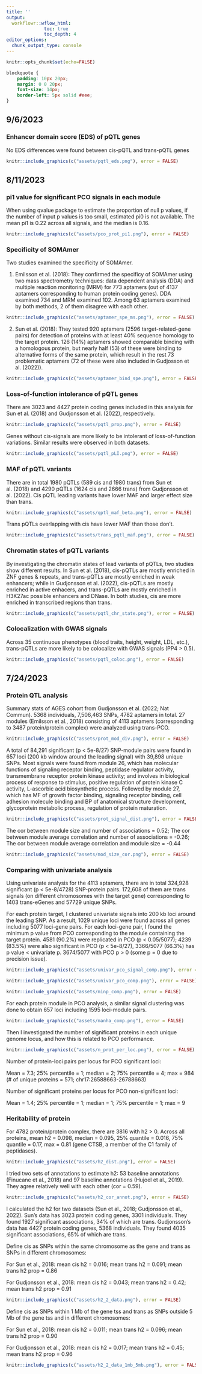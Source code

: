 ```yaml
---
title: ''
output:
  workflowr::wflow_html:
              toc: true
              toc_depth: 4
editor_options:
  chunk_output_type: console
---
```


```r
knitr::opts_chunk$set(echo=FALSE)
```

```css
blockquote {
    padding: 10px 20px;
    margin: 0 0 20px;
    font-size: 14px;
    border-left: 5px solid #eee;
}
```
## 9/6/2023
### Enhancer domain score (EDS) of pQTL genes
No EDS differences were found between cis-pQTL and trans-pQTL genes
```r
knitr::include_graphics(c("assets/pqtl_eds.png"), error = FALSE)
```

## 8/11/2023
### pi1 value for significant PCO signals in each module
When using qvalue package to estimate the proportion of null p values, if the number of input p values is too small, estimated pi0 is not available. The mean pi1 is 0.22 across all signals, and the median is 0.16.
```r
knitr::include_graphics(c("assets/pco_prot_pi1.png"), error = FALSE)
```

### Specificity of SOMAmer
Two studies examined the specificity of SOMAmer.

1. Emilsson et al. (2018): They confirmed the specificy of SOMAmer using two mass spectrometry techniques: data dependent analysis (DDA) and multiple reaction monitoring (MRM) for 773 aptamers (out of 4137 aptamers corresponding to human protein coding genes). DDA examined 734 and MRM examined 102. Among 63 aptamers examined by both methods, 2 of them disagree with each other.
```r
knitr::include_graphics(c("assets/aptamer_spe_ms.png"), error = FALSE)
```

2. Sun et al. (2018): They tested 920 aptamers (2596 target-related-gene pairs) for detection of proteins with at least 40% sequence homology to the target protein. 126 (14%) aptamers showed comparable binding with a homologous protein, but nearly half (53) of these were binding to alternative forms of the same protein, which result in the rest 73 problematic aptamers (72 of these were also included in Gudjosson et al. (2022)).
```r
knitr::include_graphics(c("assets/aptamer_bind_spe.png"), error = FALSE)
```

### Loss-of-function intolerance of pQTL genes
There are 3023 and 4427 protein coding genes included in this analysis for Sun et al. (2018) and Gudjonsson et al. (2022), respectively.
```r
knitr::include_graphics(c("assets/pqtl_prop.png"), error = FALSE)
```

Genes without cis-signals are more likely to be intolerant of loss-of-function variations. Similar results were observed in both datasets.
```r
knitr::include_graphics(c("assets/pqtl_pLI.png"), error = FALSE)
```

### MAF of pQTL variants
There are in total 1980 pQTLs (589 cis and 1980 trans) from Sun et al. (2018) and 4290 pQTLs (1624 cis and 2666 trans) from Gudjonsson et al. (2022). Cis pQTL leading variants have lower MAF and larger effect size than trans.
```r
knitr::include_graphics(c("assets/qptl_maf_beta.png"), error = FALSE)
```

Trans pQTLs overlapping with cis have lower MAF than those don't.
```r
knitr::include_graphics(c("assets/trans_pqtl_maf.png"), error = FALSE)
```

### Chromatin states of pQTL variants
By investigating the chromatin states of lead variants of pQTLs, two studies show different results. In Sun et al. (2018), cis-pQTLs are mostly enriched in ZNF genes & repeats, and trans-pQTLs are mostly enriched in weak enhancers; while in Gudjonsson et al. (2022), cis-pQTLs are mostly enriched in active enhacers, and trans-pQTLs are mostly enriched in H3K27ac possible enhancers and DNase. In both studies, cis are more enriched in transcribed regions than trans.
```r
knitr::include_graphics(c("assets/pqtl_chr_state.png"), error = FALSE)
```

### Colocalization with GWAS signals
Across 35 continuous phenotypes (blood traits, height, weight, LDL, etc.), trans-pQTLs are more likely to be colocalize with GWAS signals (PP4 > 0.5).
```r
knitr::include_graphics(c("assets/pqtl_coloc.png"), error = FALSE)
```


## 7/24/2023
### Protein QTL analysis
Summary stats of AGES cohort from Gudjonsson et al. (2022; Nat Commun). 5368 individuals, 7,506,463 SNPs, 4782 aptamers in total. 27 modules (Emilsson et al., 2018) consisting of 4113 aptamers (corresponding to 3487 protein/protein complex) were analyzed using trans-PCO. 
```r
knitr::include_graphics(c("assets/prot_mod_div.png"), error = FALSE)
```

A total of 84,291 significant (p < 5e-8/27) SNP-module pairs were found in 657 loci (200 kb window around the leading signal) with 39,898 unique SNPs. Most signals were found from module 26, which has molecular functions of signaling receptor binding, peptidase regulator activity, transmembrane receptor protein kinase activity; and involves in biological process of response to stimulus, positive regulation of protein kinase C activity, L-ascorbic acid biosynthetic process. Followed by module 27, which has MF of growth factor binding, signaling receptor binding, cell adhesion molecule binding and BP of anatomical structure development, glycoprotein metabolic process, regulation of protein maturation.
```r
knitr::include_graphics(c("assets/prot_signal_dist.png"), error = FALSE)
```

The cor between module size and number of associations = 0.52;
The cor between module average correlation and number of associations = -0.26;
The cor between module average correlation and module size  = -0.44
```r
knitr::include_graphics(c("assets/mod_size_cor.png"), error = FALSE)
```

### Comparing with univariate analysis
Using univariate analysis for the 4113 aptamers, there are in total 324,928 significant (p < 5e-8/4728) SNP-protein pairs. 172,608 of them are trans signals (on different chromosomes with the target gene) corresponding to 1403 trans-eGenes and 57729 unique SNPs.

For each protein target, I clustered univariate signals into 200 kb loci around the leading SNP. As a result, 1029 unique loci were found across all genes including 5077 loci-gene pairs. For each loci-gene pair, I found the minimum p value from PCO corresponding to the module containing the target protein. 4581 (90.2%) were replicated in PCO (p < 0.05/5077); 4239 (83.5%) were also significant in PCO (p < 5e-8/27), 3366/5077 (66.3%) has p value < univariate p. 3674/5077 with PCO p > 0 (some p = 0 due to precision issue).
```r
knitr::include_graphics(c("assets/univar_pco_signal_comp.png"), error = FALSE)
```

```r
knitr::include_graphics(c("assets/univar_pco_comp.png"), error = FALSE)
```

```r
knitr::include_graphics(c("assets/minp_comp.png"), error = FALSE)
```

For each protein module in PCO analysis, a similar signal clustering was done to obtain 657 loci including 1595 loci-module pairs.

```r
knitr::include_graphics(c("assets/manha_comp.png"), error = FALSE)
```

Then I investigated the number of significant proteins in each unique genome locus, and how this is related to PCO performance.
```r
knitr::include_graphics(c("assets/n_prot_per_loc.png"), error = FALSE)
```
Number of protein-loci pairs per locus for PCO significant loci: 

Mean = 7.3; 25% percentile = 1; median = 2; 75% percentile = 4; max = 984 (# of unique proteins = 571; chr17:26588663-26788663)

Number of significant proteins per locus for PCO non-significant loci: 

Mean = 1.4; 25% percentile = 1; median = 1; 75% percentile = 1; max = 9

### Heritability of protein
For 4782 protein/protein complex, there are 3816 with h2 > 0. Across all proteins, mean h2 = 0.098, median = 0.095, 25% quantile = 0.016, 75% quantile = 0.17, max = 0.81 (gene CTSB, a member of the C1 family of peptidases).
```r
knitr::include_graphics(c("assets/h2_dist.png"), error = FALSE)
```
I tried two sets of annotations to estimate h2: 53 baseline annotations (Finucane et al., 2018) and 97 baseline annotations (Hujoel et al., 2019). They agree relatively well with each other (cor = 0.59).
```r
knitr::include_graphics(c("assets/h2_cor_annot.png"), error = FALSE)
```

I calculated the h2 for two datasets (Sun et al., 2018; Gudjonsson et al., 2022). Sun's data has 3023 protein coding genes, 3301 individuals. They found 1927 significant associations, 34% of which are trans. Gudjonsson's data has 4427 protein coding genes, 5368 individuals. They found 4035 significant associations, 65% of which are trans.

Define cis as SNPs within the same chromosome as the gene and trans as SNPs in different chromosomes:

For Sun et al., 2018: mean cis h2 = 0.016; mean trans h2 = 0.091; mean trans h2 prop = 0.86

For Gudjonsson et al., 2018: mean cis h2 = 0.043; mean trans h2 = 0.42; mean trans h2 prop = 0.91

```r
knitr::include_graphics(c("assets/h2_2_data.png"), error = FALSE)
```

Define cis as SNPs within 1 Mb of the gene tss and trans as SNPs outside 5 Mb of the gene tss and in different chromosomes:

For Sun et al., 2018: mean cis h2 = 0.011; mean trans h2 = 0.096; mean trans h2 prop = 0.90

For Gudjonsson et al., 2018: mean cis h2 = 0.017; mean trans h2 = 0.45; mean trans h2 prop = 0.96

```r
knitr::include_graphics(c("assets/h2_2_data_1mb_5mb.png"), error = FALSE)
```


